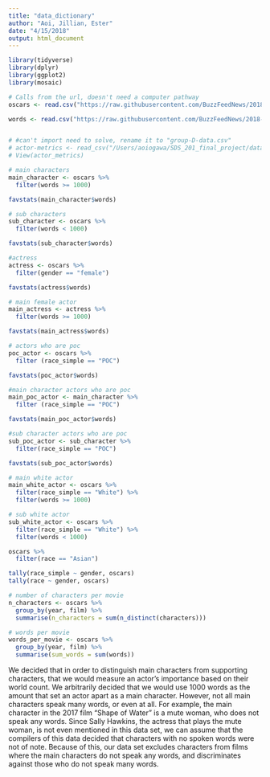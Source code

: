 ```yaml
---
title: "data_dictionary"
author: "Aoi, Jillian, Ester"
date: "4/15/2018"
output: html_document
---
```


```r
library(tidyverse)
library(dplyr)
library(ggplot2)
library(mosaic)
```


```r

# Calls from the url, doesn't need a computer pathway
oscars <- read.csv("https://raw.githubusercontent.com/BuzzFeedNews/2018-03-oscars-script-diversity-analysis/master/data/actor-metrics.csv")

words <- read.csv("https://raw.githubusercontent.com/BuzzFeedNews/2018-03-oscars-script-diversity-analysis/master/data/character-word-counts.csv")


# #can't import need to solve, rename it to "group-D-data.csv"
# actor-metrics <- read_csv("/Users/aoiogawa/SDS_201_final_project/data/actor-metrics.csv")
# View(actor_metrics)

# main characters
main_character <- oscars %>%
  filter(words >= 1000)

favstats(main_character$words)

# sub characters
sub_character <- oscars %>%
  filter(words < 1000)

favstats(sub_character$words)

#actress
actress <- oscars %>%
  filter(gender == "female")

favstats(actress$words)

# main female actor 
main_actress <- actress %>%
  filter(words >= 1000)

favstats(main_actress$words)

# actors who are poc
poc_actor <- oscars %>%
  filter (race_simple == "POC") 

favstats(poc_actor$words)

#main character actors who are poc 
main_poc_actor <- main_character %>%
  filter (race_simple == "POC") 

favstats(main_poc_actor$words)

#sub character actors who are poc 
sub_poc_actor <- sub_character %>%
  filter(race_simple == "POC")

favstats(sub_poc_actor$words)

# main white actor 
main_white_actor <- oscars %>% 
  filter(race_simple == "White") %>%
  filter(words >= 1000)

# sub white actor 
sub_white_actor <- oscars %>%  
  filter(race_simple == "White") %>%
  filter(words < 1000)

oscars %>% 
  filter(race == "Asian")

tally(race_simple ~ gender, oscars)  
tally(race ~ gender, oscars)

# number of characters per movie
n_characters <- oscars %>% 
  group_by(year, film) %>%
  summarise(n_characters = sum(n_distinct(characters)))

# words per movie
words_per_movie <- oscars %>%
  group_by(year, film) %>% 
  summarise(sum_words = sum(words))

```


We decided that in order to distinguish main characters from supporting characters, that we would measure an actor's importance based on their world count. We arbitrarily decided that we would use 1000 words as the amount that set an actor apart as a main character. However, not all main characters speak many words, or even at all. For example, the main character in the 2017 film "Shape of Water" is a mute woman, who does not speak any words. Since Sally Hawkins, the actress that plays the mute woman, is not even mentioned in this data set, we can assume that the compilers of this data decided that characters with no spoken words were not of note. Because of this, our data set excludes characters from films where the main characters do not speak any words, and discriminates against those who do not speak many words.
